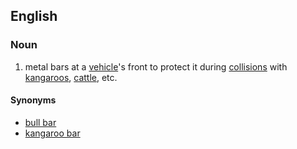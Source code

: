 ==English==

===Noun===
{{en-noun|sg=[[roo]] [[bar]]}}

# {{Australia|colloquial}} metal bars at a [[vehicle]]'s front to protect it during [[collision]]s with [[kangaroo]]s, [[cattle]], etc.

====Synonyms====
*[[bull bar]]
*[[kangaroo bar]]
